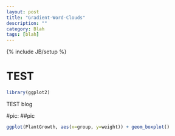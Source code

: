 ```yaml
---
layout: post
title: "Gradient-Word-Clouds"
description: ""
category: Blah
tags: [blah]
---
```

{% include JB/setup %}

TEST
========================================================
```r
library(ggplot2)
```

TEST blog

#pic:
##pic

```r
ggplot(PlantGrowth, aes(x=group, y=weight)) + geom_boxplot()
```





